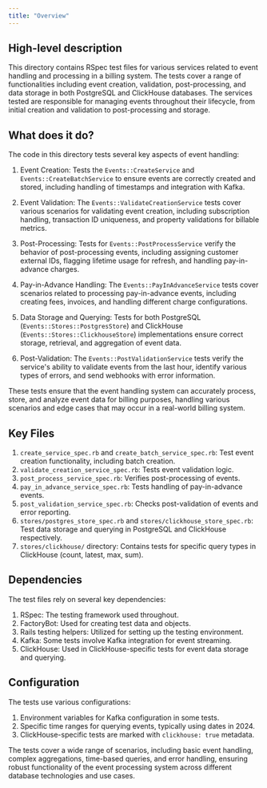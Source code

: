 ```yaml
---
title: "Overview"
---
```


## High-level description
This directory contains RSpec test files for various services related to event handling and processing in a billing system. The tests cover a range of functionalities including event creation, validation, post-processing, and data storage in both PostgreSQL and ClickHouse databases. The services tested are responsible for managing events throughout their lifecycle, from initial creation and validation to post-processing and storage.

## What does it do?
The code in this directory tests several key aspects of event handling:

1. Event Creation: Tests the `Events::CreateService` and `Events::CreateBatchService` to ensure events are correctly created and stored, including handling of timestamps and integration with Kafka.

2. Event Validation: The `Events::ValidateCreationService` tests cover various scenarios for validating event creation, including subscription handling, transaction ID uniqueness, and property validations for billable metrics.

3. Post-Processing: Tests for `Events::PostProcessService` verify the behavior of post-processing events, including assigning customer external IDs, flagging lifetime usage for refresh, and handling pay-in-advance charges.

4. Pay-in-Advance Handling: The `Events::PayInAdvanceService` tests cover scenarios related to processing pay-in-advance events, including creating fees, invoices, and handling different charge configurations.

5. Data Storage and Querying: Tests for both PostgreSQL (`Events::Stores::PostgresStore`) and ClickHouse (`Events::Stores::ClickhouseStore`) implementations ensure correct storage, retrieval, and aggregation of event data.

6. Post-Validation: The `Events::PostValidationService` tests verify the service's ability to validate events from the last hour, identify various types of errors, and send webhooks with error information.

These tests ensure that the event handling system can accurately process, store, and analyze event data for billing purposes, handling various scenarios and edge cases that may occur in a real-world billing system.

## Key Files
1. `create_service_spec.rb` and `create_batch_service_spec.rb`: Test event creation functionality, including batch creation.
2. `validate_creation_service_spec.rb`: Tests event validation logic.
3. `post_process_service_spec.rb`: Verifies post-processing of events.
4. `pay_in_advance_service_spec.rb`: Tests handling of pay-in-advance events.
5. `post_validation_service_spec.rb`: Checks post-validation of events and error reporting.
6. `stores/postgres_store_spec.rb` and `stores/clickhouse_store_spec.rb`: Test data storage and querying in PostgreSQL and ClickHouse respectively.
7. `stores/clickhouse/` directory: Contains tests for specific query types in ClickHouse (count, latest, max, sum).

## Dependencies
The test files rely on several key dependencies:
1. RSpec: The testing framework used throughout.
2. FactoryBot: Used for creating test data and objects.
3. Rails testing helpers: Utilized for setting up the testing environment.
4. Kafka: Some tests involve Kafka integration for event streaming.
5. ClickHouse: Used in ClickHouse-specific tests for event data storage and querying.

## Configuration
The tests use various configurations:
1. Environment variables for Kafka configuration in some tests.
2. Specific time ranges for querying events, typically using dates in 2024.
3. ClickHouse-specific tests are marked with `clickhouse: true` metadata.

The tests cover a wide range of scenarios, including basic event handling, complex aggregations, time-based queries, and error handling, ensuring robust functionality of the event processing system across different database technologies and use cases.